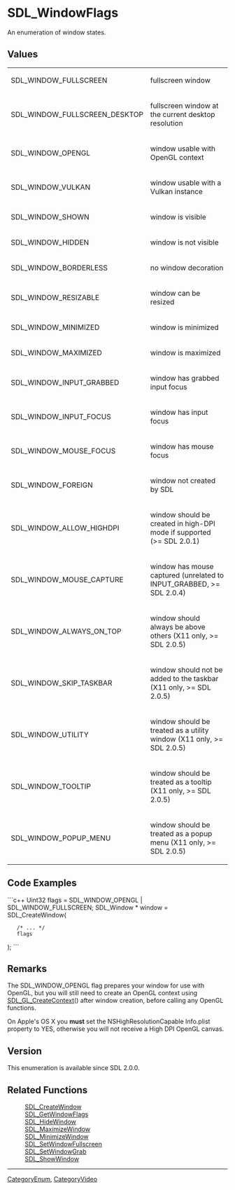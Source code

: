
= SDL_WindowFlags =
An enumeration of window states.


== Values ==
{|
|SDL_WINDOW_FULLSCREEN
|fullscreen window
|-
|SDL_WINDOW_FULLSCREEN_DESKTOP
|fullscreen window at the current desktop resolution
|-
|SDL_WINDOW_OPENGL
|window usable with OpenGL context
|-
|SDL_WINDOW_VULKAN
|window usable with a Vulkan instance
|-
|SDL_WINDOW_SHOWN
|window is visible
|-
|SDL_WINDOW_HIDDEN
|window is not visible
|-
|SDL_WINDOW_BORDERLESS
|no window decoration
|-
|SDL_WINDOW_RESIZABLE
|window can be resized
|-
|SDL_WINDOW_MINIMIZED
|window is minimized
|-
|SDL_WINDOW_MAXIMIZED
|window is maximized
|-
|SDL_WINDOW_INPUT_GRABBED
|window has grabbed input focus
|-
|SDL_WINDOW_INPUT_FOCUS
|window has input focus
|-
|SDL_WINDOW_MOUSE_FOCUS
|window has mouse focus
|-
|SDL_WINDOW_FOREIGN
|window not created by SDL
|-
|SDL_WINDOW_ALLOW_HIGHDPI
|window should be created in high-DPI mode if supported (>= SDL 2.0.1)
|-
|SDL_WINDOW_MOUSE_CAPTURE
|window has mouse captured (unrelated to INPUT_GRABBED, >= SDL 2.0.4)
|-
|SDL_WINDOW_ALWAYS_ON_TOP
| window should always be above others (X11 only, >= SDL 2.0.5)
|-
|SDL_WINDOW_SKIP_TASKBAR
|window should not be added to the taskbar (X11 only, >= SDL 2.0.5)
|-
|SDL_WINDOW_UTILITY
|window should be treated as a utility window (X11 only, >= SDL 2.0.5)
|-
|SDL_WINDOW_TOOLTIP
|window should be treated as a tooltip (X11 only, >= SDL 2.0.5)
|-
|SDL_WINDOW_POPUP_MENU
|window should be treated as a popup menu (X11 only, >= SDL 2.0.5)
|}

== Code Examples ==
```c++
Uint32 flags = SDL_WINDOW_OPENGL | SDL_WINDOW_FULLSCREEN;
SDL_Window * window = SDL_CreateWindow(
    /* ... */
    flags
);
```

== Remarks ==
The SDL_WINDOW_OPENGL flag prepares your window for use with OpenGL, but you will still need to create an OpenGL context using [[SDL_GL_CreateContext]]() after window creation, before calling any OpenGL functions.

On Apple's OS X you '''must''' set the NSHighResolutionCapable Info.plist property to YES, otherwise you will not receive a High DPI OpenGL canvas.

== Version ==
This enumeration is available since SDL 2.0.0.

== Related Functions ==
:[[SDL_CreateWindow]]
:[[SDL_GetWindowFlags]]
:[[SDL_HideWindow]]
:[[SDL_MaximizeWindow]]
:[[SDL_MinimizeWindow]]
:[[SDL_SetWindowFullscreen]]
:[[SDL_SetWindowGrab]]
:[[SDL_ShowWindow]]

----
[[CategoryEnum]], [[CategoryVideo]]
